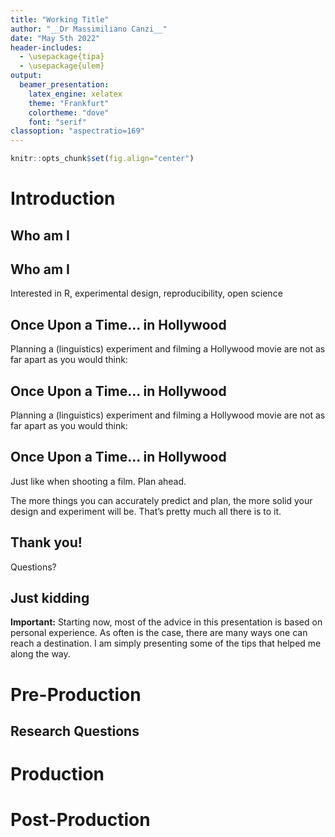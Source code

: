 ```yaml
---
title: "Working Title"
author: "__Dr Massimiliano Canzi__"
date: "May 5th 2022"
header-includes:
  - \usepackage{tipa}
  - \usepackage{ulem}
output: 
  beamer_presentation:
    latex_engine: xelatex
    theme: "Frankfurt"
    colortheme: "dove"
    font: "serif"
classoption: "aspectratio=169"
---
```


```r
knitr::opts_chunk$set(fig.align="center")
```

# Introduction
 
## Who am I

\pause

\begin{itemize}[<+->]
\item Lab Manager / Data Scientist @ Uni Konstanz
\item PhD in Linguistics @ Uni of Manchester 
\item MSc Forensic Speech Science @ Uni of York
\item MA Linguistics @ Uni of Manchester 
\end{itemize}

## Who am I

Interested in R, experimental design, reproducibility, open science
 
## Once Upon a Time... in Hollywood

\pause Planning a (linguistics) experiment and filming a Hollywood movie are not as far apart as you would think: 

\begin{itemize}[<+->]
\item Write a script
\item Set a production budget 
\item Casting, locations, props, storyboards
\item Shoot the film
\item Editing, colour grading, VFX
\item Press, festivals
\end{itemize}

## Once Upon a Time... in Hollywood

\pause Planning a (linguistics) experiment and filming a Hollywood movie are not as far apart as you would think: 

\begin{itemize}[<+->]
\item Formulate a research question
\item Budget, weight methodologies, availability of participants and tools
\item Recruitment, equipment setup, hardware and software
\item Data collection
\item Data wrangling, analaysis and visualisation
\item Paper, conferences
\end{itemize}

## Once Upon a Time... in Hollywood

Just like when shooting a film. Plan ahead. \pause

The more things you can accurately predict and plan, the more solid your design and experiment will be. That's pretty much all there is to it. 

## Thank you! 

Questions?

## Just kidding

\pause

__Important:__ Starting now, most of the advice in this presentation is based on personal experience. As often is the case, there are many ways one can reach a destination. I am simply presenting some of the tips that helped me along the way. 

# Pre-Production

## Research Questions



\pause 

# Production

# Post-Production

